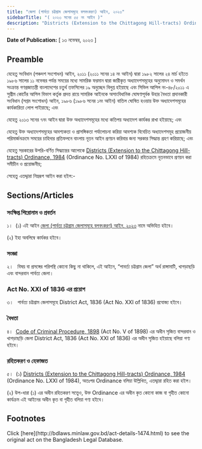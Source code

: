 ```yaml
---
title: "জেলা (পার্বত্য চট্টগ্রাম জেলাসমূহে বলবৎকরণ) আইন, ২০২৩"
sidebarTitle: "( ২০২৩ সনের ৫৫ নং আইন )"
description: "Districts (Extension to the Chittagong Hill-tracts) Ordinance, 1984 রহিতক্রমে নূতনভাবে প্রণয়নকল্পে প্রণীত আইন"
---
```


**Date of Publication:** [ ১৩ নভেম্বর, ২০২৩ ]

## Preamble

যেহেতু সংবিধান (পঞ্চদশ সংশোধন) আইন, ২০১১ (২০১১ সনের ১৪ নং আইন) দ্বারা ১৯৮২ সালের ২৪ মার্চ হইতে ১৯৮৬ সালের ১১ নভেম্বর পর্যন্ত সময়ের মধ্যে সামরিক ফরমান দ্বারা জারীকৃত অধ্যাদেশসমূহের অনুমোদন ও সমর্থন সংক্রান্ত গণপ্রজাতন্ত্রী বাংলাদেশের চতুর্থ তফসিলের ১৯ অনুচ্ছেদ বিলুপ্ত হইয়াছে এবং সিভিল আপিল নং-৪৮/২০১১ এ সুপ্রীম কোর্টের আপিল বিভাগ কর্তৃক প্রদত্ত রায়ে সামরিক আইনকে অসাংবিধানিক ঘোষণাপূর্বক উহার বৈধতা প্রদানকারী সংবিধান (সপ্তম সংশোধন) আইন, ১৯৮৬ (১৯৮৬ সনের ১নং আইন) বাতিল ঘোষিত হওয়ায় উক্ত অধ্যাদেশসমূহের কার্যকারিতা লোপ পাইয়াছে; এবং

যেহেতু ২০১৩ সনের ৭নং আইন দ্বারা উক্ত অধ্যাদেশসমূহের মধ্যে কতিপয় অধ্যাদেশ কার্যকর রাখা হইয়াছে; এবং

যেহেতু উক্ত অধ্যাদেশসমূহের আবশ্যকতা ও প্রাসঙ্গিকতা পর্যালোচনা করিয়া আবশ্যক বিবেচিত অধ্যাদেশসমূহ প্রয়োজনীয় পরিমার্জনক্রমে সময়ের চাহিদার প্রতিফলনে বাংলায় নূতন আইন প্রণয়ন করিবার জন্য সরকার সিদ্ধান্ত গ্রহণ করিয়াছে; এবং

যেহেতু সরকারের উপরি-বর্ণিত সিদ্ধান্তের আলোকে [Districts (Extension to the Chittagong Hill-tracts) Ordinance, 1984](/laws/volume-26/act-677 "Districts (Extension to the Chittagong Hill-tracts) Ordinance, 1984") (Ordinance No. LXXI of 1984) রহিতক্রমে নূতনভাবে প্রণয়ন করা সমীচীন ও প্রয়োজনীয়;

সেহেতু এতদ্দ্বারা নিম্নরূপ আইন করা হইল:-

## Sections/Articles

### সংক্ষিপ্ত শিরোনাম ও প্রবর্তন

১।  (১) এই আইন [জেলা (পার্বত্য চট্টগ্রাম জেলাসমূহে বলবৎকরণ) আইন, ২০২৩](/laws/volume-53/act-1474 "জেলা (পার্বত্য চট্টগ্রাম জেলাসমূহে বলবৎকরণ) আইন, ২০২৩") নামে অভিহিত হইবে।

(২) ইহা অবলিম্বে কার্যকর হইবে।

### সংজ্ঞা

২।   বিষয় বা প্রসঙ্গের পরিপন্থি কোনো কিছু না থাকিলে, এই আইনে, “পাবর্ত্য চট্টগ্রাম জেলা” অর্থ রাঙ্গামাটি, খাগড়াছড়ি এবং বান্দরবান পার্বত্য জেলা।

### Act No. XXI of 1836 এর প্রয়োগ

৩।   পার্বত্য চট্টগ্রাম জেলাসমূহে District Act, 1836 (Act No. XXI of 1836) প্রযোজ্য হইবে।

### বৈধতা

৪।  [Code of Criminal Procedure, 1898](/laws/volume-4/act-75 "Code of Criminal Procedure, 1898") (Act No. V of 1898) এর অধীন সৃজিত বান্দরবান ও খাগড়াছড়ি জেলা District Act, 1836 (Act No. XXI of 1836) এর অধীন সৃজিত হইয়াছে বলিয়া গণ্য হইবে।

### রহিতকরণ ও হেফাজত

৫।  (১) [Districts (Extension to the Chittagong Hill-tracts) Ordinance, 1984](/laws/volume-26/act-677 "Districts (Extension to the Chittagong Hill-tracts) Ordinance, 1984") (Ordinance No. LXXI of 1984), অতঃপর Ordinance বলিয়া উল্লিখিত, এতদ্দ্বারা রহিত করা হইল।

(২) উপ-ধারা (১) এর অধীন রহিতকরণ সত্ত্বেও, উক্ত Ordinance এর অধীন কৃত কোনো কাজ বা গৃহীত কোনো কার্যক্রম এই আইনের অধীন কৃত বা গৃহীত বলিয়া গণ্য হইবে।

## Footnotes

<Note>
  Click [here](http://bdlaws.minlaw.gov.bd/act-details-1474.html) to see the original act on the Bangladesh Legal Database.
</Note>
